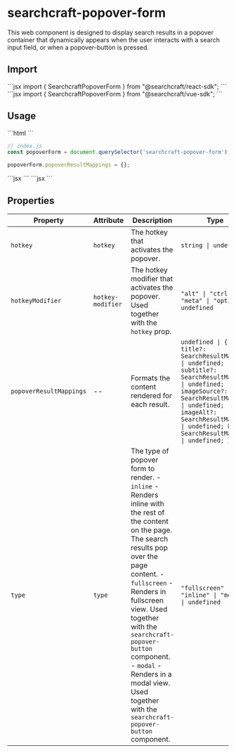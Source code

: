 
# searchcraft-popover-form

This web component is designed to display search results in a popover container that dynamically appears when the user interacts with a search input field, or when a popover-button is pressed.

## Import

<Tabs>
<TabItem label="React">
```jsx
import { SearchcraftPopoverForm } from "@searchcraft/react-sdk";
```
</TabItem>
<TabItem label="Vue">
```jsx
import { SearchcraftPopoverForm } from "@searchcraft/vue-sdk";
```
</TabItem>
</Tabs>


## Usage

<Tabs>
<TabItem label="JS">
```html
<!-- index.html -->
<searchcraft-popover-form type="inline" />
```

```js
// index.js
const popoverForm = document.querySelector('searchcraft-popover-form');

popoverForm.popoverResultMappings = {};
```
</TabItem>
<TabItem label="React">
```jsx
<SearchcraftPopoverForm type="inline" popoverResultMappings={[]} />
```
</TabItem>
<TabItem label="Vue">
```jsx
<SearchcraftPopoverForm type="inline" :popoverResultMappings="[]"" />
```
</TabItem>
</Tabs>


## Properties

| Property | Attribute | Description | Type | Default |
| -------- | --------- | ----------- | ---- | ------- |
| `hotkey` | `hotkey` | The hotkey that activates the popover. | `string \| undefined` | `'k'` |
| `hotkeyModifier` | `hotkey-modifier` | The hotkey modifier that activates the popover. Used together with the `hotkey` prop. | `"alt" \| "ctrl" \| "meta" \| "option" \| undefined` | `'meta'` |
| `popoverResultMappings` | -- | Formats the content rendered for each result. | `undefined \| { title?: SearchResultMapping \| undefined; subtitle?: SearchResultMapping \| undefined; imageSource?: SearchResultMapping \| undefined; imageAlt?: SearchResultMapping \| undefined; href?: SearchResultMapping \| undefined; }` | `undefined` |
| `type` | `type` | The type of popover form to render. - `inline` - Renders inline with the rest of the content on the page. The search results pop over the page content. - `fullscreen` - Renders in fullscreen view. Used together with the `searchcraft-popover-button` component. - `modal` - Renders in a modal view. Used together with the `searchcraft-popover-button` component. | `"fullscreen" \| "inline" \| "modal" \| undefined` | `'inline'` |

